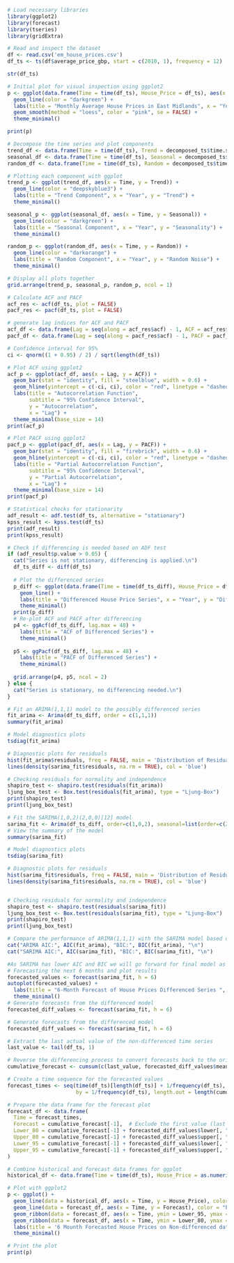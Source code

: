 ```r
# Load necessary libraries
library(ggplot2)
library(forecast)
library(tseries)  
library(gridExtra)  

# Read and inspect the dataset
df <- read.csv('em_house_prices.csv')
df_ts <- ts(df$average_price_gbp, start = c(2010, 1), frequency = 12)

str(df_ts)
```
```r
# Initial plot for visual inspection using ggplot2
p <- ggplot(data.frame(Time = time(df_ts), House_Price = df_ts), aes(x = Time, y = House_Price)) +
  geom_line(color = "darkgreen") +
  labs(title = "Monthly Average House Prices in East Midlands", x = "Year", y = "Average Price (£)") +
  geom_smooth(method = "loess", color = "pink", se = FALSE) +
  theme_minimal()

print(p)


```
```r
# Decompose the time series and plot components
trend_df <- data.frame(Time = time(df_ts), Trend = decomposed_ts$time.series[,"trend"])
seasonal_df <- data.frame(Time = time(df_ts), Seasonal = decomposed_ts$time.series[,"seasonal"])
random_df <- data.frame(Time = time(df_ts), Random = decomposed_ts$time.series[,"remainder"])

# Plotting each component with ggplot
trend_p <- ggplot(trend_df, aes(x = Time, y = Trend)) +
  geom_line(color = "deepskyblue3") +
  labs(title = "Trend Component", x = "Year", y = "Trend") +
  theme_minimal()

seasonal_p <- ggplot(seasonal_df, aes(x = Time, y = Seasonal)) +
  geom_line(color = "darkgreen") +
  labs(title = "Seasonal Component", x = "Year", y = "Seasonality") +
  theme_minimal()

random_p <- ggplot(random_df, aes(x = Time, y = Random)) +
  geom_line(color = "darkorange") +
  labs(title = "Random Component", x = "Year", y = "Random Noise") +
  theme_minimal()

# Display all plots together
grid.arrange(trend_p, seasonal_p, random_p, ncol = 1)


```
```r
# Calculate ACF and PACF
acf_res <- acf(df_ts, plot = FALSE)
pacf_res <- pacf(df_ts, plot = FALSE)

# generate lag indices for ACF and PACF
acf_df <- data.frame(Lag = seq(along = acf_res$acf) - 1, ACF = acf_res$acf)
pacf_df <- data.frame(Lag = seq(along = pacf_res$acf) - 1, PACF = pacf_res$acf)

# Confidence interval for 95%
ci <- qnorm((1 + 0.95) / 2) / sqrt(length(df_ts))

# Plot ACF using ggplot2
acf_p <- ggplot(acf_df, aes(x = Lag, y = ACF)) +
  geom_bar(stat = "identity", fill = "steelblue", width = 0.6) +
  geom_hline(yintercept = c(-ci, ci), color = "red", linetype = "dashed") +
  labs(title = "Autocorrelation Function",
       subtitle = "95% Confidence Interval",
       y = "Autocorrelation",
       x = "Lag") +
  theme_minimal(base_size = 14)
print(acf_p)

# Plot PACF using ggplot2
pacf_p <- ggplot(pacf_df, aes(x = Lag, y = PACF)) +
  geom_bar(stat = "identity", fill = "firebrick", width = 0.6) +
  geom_hline(yintercept = c(-ci, ci), color = "red", linetype = "dashed") +
  labs(title = "Partial Autocorrelation Function",
       subtitle = "95% Confidence Interval",
       y = "Partial Autocorrelation",
       x = "Lag") +
  theme_minimal(base_size = 14)
print(pacf_p)

```
```r
# Statistical checks for stationarity
adf_result <- adf.test(df_ts, alternative = "stationary")
kpss_result <- kpss.test(df_ts)
print(adf_result)
print(kpss_result)

# Check if differencing is needed based on ADF test
if (adf_result$p.value > 0.05) {
  cat("Series is not stationary, differencing is applied.\n")
  df_ts_diff <- diff(df_ts)
  
  # Plot the differenced series
  p_diff <- ggplot(data.frame(Time = time(df_ts_diff), House_Price = df_ts_diff), aes(x = Time, y = House_Price)) +
    geom_line() +
    labs(title = "Differenced House Price Series", x = "Year", y = "Differenced Price (£)") +
    theme_minimal()
  print(p_diff)
  # Re-plot ACF and PACF after differencing
  p4 <- ggAcf(df_ts_diff, lag.max = 48) + 
    labs(title = "ACF of Differenced Series") +
    theme_minimal()
  
  p5 <- ggPacf(df_ts_diff, lag.max = 48) +
    labs(title = "PACF of Differenced Series") +
    theme_minimal()
  
  grid.arrange(p4, p5, ncol = 2)
} else {
  cat("Series is stationary, no differencing needed.\n")
}
```
```r
# Fit an ARIMA(1,1,1) model to the possibly differenced series
fit_arima <- Arima(df_ts_diff, order = c(1,1,1))
summary(fit_arima)

# Model diagnostics plots
tsdiag(fit_arima)

# Diagnostic plots for residuals
hist(fit_arima$residuals, freq = FALSE, main = 'Distribution of Residuals ARIMA')
lines(density(sarima_fit$residuals, na.rm = TRUE), col = 'blue')

# Checking residuals for normality and independence
shapiro_test <- shapiro.test(residuals(fit_arima))
ljung_box_test <- Box.test(residuals(fit_arima), type = "Ljung-Box")
print(shapiro_test)
print(ljung_box_test)


```
```r
# Fit the SARIMA(1,0,2)(2,0,0)[12] model
sarima_fit <- Arima(df_ts_diff, order=c(1,0,2), seasonal=list(order=c(2,0,0), period=12))
# View the summary of the model
summary(sarima_fit)

# Model diagnostics plots
tsdiag(sarima_fit)

# Diagnostic plots for residuals
hist(sarima_fit$residuals, freq = FALSE, main = 'Distribution of Residuals SARIMA')
lines(density(sarima_fit$residuals, na.rm = TRUE), col = 'blue')


# Checking residuals for normality and independence
shapiro_test <- shapiro.test(residuals(sarima_fit))
ljung_box_test <- Box.test(residuals(sarima_fit), type = "Ljung-Box")
print(shapiro_test)
print(ljung_box_test)

```

```r
# Compare the performance of ARIMA(1,1,1) with the SARIMA model based on AIC and BIC
cat("ARIMA AIC:", AIC(fit_arima), "BIC:", BIC(fit_arima), "\n")
cat("SARIMA AIC:", AIC(sarima_fit), "BIC:", BIC(sarima_fit), "\n")

```
```r
#As SARIMA has lower AIC and BIC we will go forward for final model as SARIMA
# Forecasting the next 6 months and plot results
forecasted_values <- forecast(sarima_fit, h = 6)
autoplot(forecasted_values) +
  labs(title = "6-Month Forecast of House Prices Differenced Series ", x = "Year", y = "Price (£)") +
  theme_minimal()
# Generate forecasts from the differenced model
forecasted_diff_values <- forecast(sarima_fit, h = 6)
```
```r
# Generate forecasts from the differenced model
forecasted_diff_values <- forecast(sarima_fit, h = 6)

# Extract the last actual value of the non-differenced time series
last_value <- tail(df_ts, 1)

# Reverse the differencing process to convert forecasts back to the original scale
cumulative_forecast <- cumsum(c(last_value, forecasted_diff_values$mean))

# Create a time sequence for the forecasted values
forecast_times <- seq(time(df_ts)[length(df_ts)] + 1/frequency(df_ts), 
                      by = 1/frequency(df_ts), length.out = length(cumulative_forecast) - 1)

# Prepare the data frame for the forecast plot
forecast_df <- data.frame(
  Time = forecast_times,
  Forecast = cumulative_forecast[-1],  # Exclude the first value (last actual value)
  Lower_80 = cumulative_forecast[-1] + forecasted_diff_values$lower[, "80%"],
  Upper_80 = cumulative_forecast[-1] + forecasted_diff_values$upper[, "80%"],
  Lower_95 = cumulative_forecast[-1] + forecasted_diff_values$lower[, "95%"],
  Upper_95 = cumulative_forecast[-1] + forecasted_diff_values$upper[, "95%"]
)

# Combine historical and forecast data frames for ggplot
historical_df <- data.frame(Time = time(df_ts), House_Price = as.numeric(df_ts))

# Plot with ggplot2
p <- ggplot() +
  geom_line(data = historical_df, aes(x = Time, y = House_Price), color = "black") +
  geom_line(data = forecast_df, aes(x = Time, y = Forecast), color = "blue", linetype = "dashed") +
  geom_ribbon(data = forecast_df, aes(x = Time, ymin = Lower_95, ymax = Upper_95), fill = "blue", alpha = 0.1) +
  geom_ribbon(data = forecast_df, aes(x = Time, ymin = Lower_80, ymax = Upper_80), fill = "blue", alpha = 0.3) +
  labs(title = '6 Mounth Forecasted House Prices on Non-differenced data', x = 'Time', y = 'House Price (£)') +
  theme_minimal()

# Print the plot
print(p)

```



